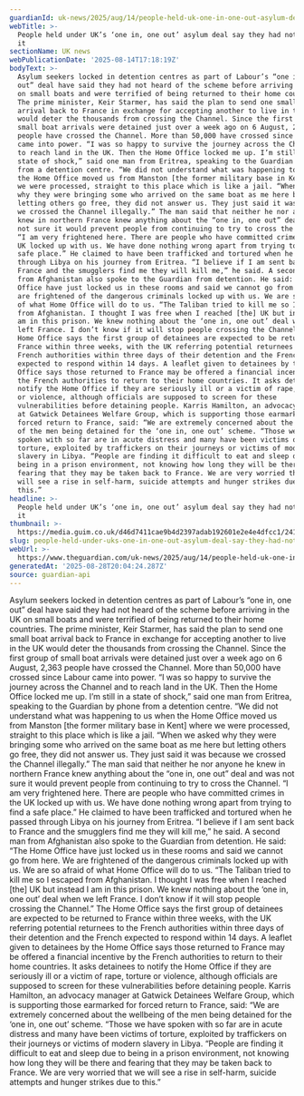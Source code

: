 ```yaml
---
guardianId: uk-news/2025/aug/14/people-held-uk-one-in-one-out-asylum-deal-not-heard-of-it
webTitle: >-
  People held under UK’s ‘one in, one out’ asylum deal say they had not heard of
  it
sectionName: UK news
webPublicationDate: '2025-08-14T17:18:19Z'
bodyText: >-
  Asylum seekers locked in detention centres as part of Labour’s “one in, one
  out” deal have said they had not heard of the scheme before arriving in the UK
  on small boats and were terrified of being returned to their home countries.
  The prime minister, Keir Starmer, has said the plan to send one small boat
  arrival back to France in exchange for accepting another to live in the UK
  would deter the thousands from crossing the Channel. Since the first group of
  small boat arrivals were detained just over a week ago on 6 August, 2,363
  people have crossed the Channel. More than 50,000 have crossed since Labour
  came into power. “I was so happy to survive the journey across the Channel and
  to reach land in the UK. Then the Home Office locked me up. I’m still in a
  state of shock,” said one man from Eritrea, speaking to the Guardian by phone
  from a detention centre. “We did not understand what was happening to us when
  the Home Office moved us from Manston [the former military base in Kent] where
  we were processed, straight to this place which is like a jail. “When we asked
  why they were bringing some who arrived on the same boat as me here but
  letting others go free, they did not answer us. They just said it was because
  we crossed the Channel illegally.” The man said that neither he nor anyone he
  knew in northern France knew anything about the “one in, one out” deal and was
  not sure it would prevent people from continuing to try to cross the Channel.
  “I am very frightened here. There are people who have committed crimes in the
  UK locked up with us. We have done nothing wrong apart from trying to find a
  safe place.” He claimed to have been trafficked and tortured when he passed
  through Libya on his journey from Eritrea. “I believe if I am sent back to
  France and the smugglers find me they will kill me,” he said. A second man
  from Afghanistan also spoke to the Guardian from detention. He said: “The Home
  Office have just locked us in these rooms and said we cannot go from here. We
  are frightened of the dangerous criminals locked up with us. We are so afraid
  of what Home Office will do to us. “The Taliban tried to kill me so I escaped
  from Afghanistan. I thought I was free when I reached [the] UK but instead I
  am in this prison. We knew nothing about the ‘one in, one out’ deal when we
  left France. I don’t know if it will stop people crossing the Channel.” The
  Home Office says the first group of detainees are expected to be returned to
  France within three weeks, with the UK referring potential returnees to the
  French authorities within three days of their detention and the French
  expected to respond within 14 days. A leaflet given to detainees by the Home
  Office says those returned to France may be offered a financial incentive by
  the French authorities to return to their home countries. It asks detainees to
  notify the Home Office if they are seriously ill or a victim of rape, torture
  or violence, although officials are supposed to screen for these
  vulnerabilities before detaining people. Karris Hamilton, an advocacy manager
  at Gatwick Detainees Welfare Group, which is supporting those earmarked for
  forced return to France, said: “We are extremely concerned about the wellbeing
  of the men being detained for the ‘one in, one out’ scheme. “Those we have
  spoken with so far are in acute distress and many have been victims of
  torture, exploited by traffickers on their journeys or victims of modern
  slavery in Libya. “People are finding it difficult to eat and sleep due to
  being in a prison environment, not knowing how long they will be there and
  fearing that they may be taken back to France. We are very worried that we
  will see a rise in self-harm, suicide attempts and hunger strikes due to
  this.”
headline: >-
  People held under UK’s ‘one in, one out’ asylum deal say they had not heard of
  it
thumbnail: >-
  https://media.guim.co.uk/d46d7411cae9b4d2397adab192601e2e4e4dfcc1/241_0_1350_1080/500.jpg
slug: people-held-under-uks-one-in-one-out-asylum-deal-say-they-had-not-heard-of-it
webUrl: >-
  https://www.theguardian.com/uk-news/2025/aug/14/people-held-uk-one-in-one-out-asylum-deal-not-heard-of-it
generatedAt: '2025-08-28T20:04:24.287Z'
source: guardian-api
---
```

Asylum seekers locked in detention centres as part of Labour’s “one in, one out” deal have said they had not heard of the scheme before arriving in the UK on small boats and were terrified of being returned to their home countries. The prime minister, Keir Starmer, has said the plan to send one small boat arrival back to France in exchange for accepting another to live in the UK would deter the thousands from crossing the Channel. Since the first group of small boat arrivals were detained just over a week ago on 6 August, 2,363 people have crossed the Channel. More than 50,000 have crossed since Labour came into power. “I was so happy to survive the journey across the Channel and to reach land in the UK. Then the Home Office locked me up. I’m still in a state of shock,” said one man from Eritrea, speaking to the Guardian by phone from a detention centre. “We did not understand what was happening to us when the Home Office moved us from Manston [the former military base in Kent] where we were processed, straight to this place which is like a jail. “When we asked why they were bringing some who arrived on the same boat as me here but letting others go free, they did not answer us. They just said it was because we crossed the Channel illegally.” The man said that neither he nor anyone he knew in northern France knew anything about the “one in, one out” deal and was not sure it would prevent people from continuing to try to cross the Channel. “I am very frightened here. There are people who have committed crimes in the UK locked up with us. We have done nothing wrong apart from trying to find a safe place.” He claimed to have been trafficked and tortured when he passed through Libya on his journey from Eritrea. “I believe if I am sent back to France and the smugglers find me they will kill me,” he said. A second man from Afghanistan also spoke to the Guardian from detention. He said: “The Home Office have just locked us in these rooms and said we cannot go from here. We are frightened of the dangerous criminals locked up with us. We are so afraid of what Home Office will do to us. “The Taliban tried to kill me so I escaped from Afghanistan. I thought I was free when I reached [the] UK but instead I am in this prison. We knew nothing about the ‘one in, one out’ deal when we left France. I don’t know if it will stop people crossing the Channel.” The Home Office says the first group of detainees are expected to be returned to France within three weeks, with the UK referring potential returnees to the French authorities within three days of their detention and the French expected to respond within 14 days. A leaflet given to detainees by the Home Office says those returned to France may be offered a financial incentive by the French authorities to return to their home countries. It asks detainees to notify the Home Office if they are seriously ill or a victim of rape, torture or violence, although officials are supposed to screen for these vulnerabilities before detaining people. Karris Hamilton, an advocacy manager at Gatwick Detainees Welfare Group, which is supporting those earmarked for forced return to France, said: “We are extremely concerned about the wellbeing of the men being detained for the ‘one in, one out’ scheme. “Those we have spoken with so far are in acute distress and many have been victims of torture, exploited by traffickers on their journeys or victims of modern slavery in Libya. “People are finding it difficult to eat and sleep due to being in a prison environment, not knowing how long they will be there and fearing that they may be taken back to France. We are very worried that we will see a rise in self-harm, suicide attempts and hunger strikes due to this.”
